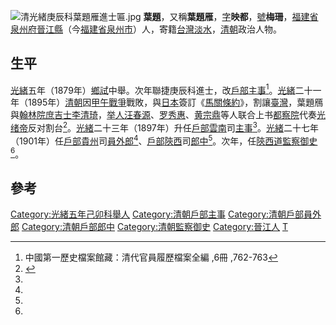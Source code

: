 [[File:清光緒庚辰科葉題雁進士匾.jpg|thumb]]
'''葉題{{ruby|-{鴈}-|-{zh-cn:yàn;zh-tw:ㄧㄢˋ}-}}'''，又稱'''葉題雁'''，[[表字|字]]'''映都'''，[[號|號]]'''梅珊'''，[[福建省|福建省]][[泉州府|泉州府]][[晉江縣|晉江縣]]（今[[福建省|福建省]][[泉州市|泉州市]]）人，寄籍[[台灣|台灣]][[淡水|淡水]]，[[清朝|清朝]]政治人物。

==生平==
[[光緒|光緒]]五年（1879年）[[鄉試|鄉試]]中舉。次年聯捷庚辰科進士，改[[戶部|戶部]][[主事|主事]]<ref name="#1">中國第一歷史檔案館藏：清代官員履歷檔案全編 ,6冊 ,762-763</ref>。[[光緒|光緒]]二十一年（1895年）[[清朝|清朝]]因[[甲午戰爭|甲午戰爭]]戰敗，與[[大日本帝國|日本]]簽訂《[[馬關條約|馬關條約]]》，割讓[[福建臺灣省|臺灣]]，葉題鴈與[[翰林院庶吉士|翰林院庶吉士]][[李清琦|李清琦]]，[[举人|举人]][[汪春源|汪春源]]、[[罗秀惠|罗秀惠]]、[[黄宗鼎|黄宗鼎]]等人联合上书[[都察院|都察院]]代奏[[光绪帝|光绪帝]]反对割台<ref>{{Cite web |url=https://news.ltn.com.tw/news/local/paper/714655 |title=五人上書中國近代學運開端- 地方- 自由時報電子報 |access-date=2020-03-24 |archive-date=2020-03-24 |archive-url=https://web.archive.org/web/20200324204406/https://news.ltn.com.tw/news/local/paper/714655 |dead-url=no }}</ref>。[[光緒|光緒]]二十三年（1897年）升任[[戶部|戶部]][[雲南省_(清)|雲南]]司[[主事|主事]]<ref name="#1"/>。[[光緒|光緒]]二十七年（1901年）任[[戶部|戶部]][[貴州省_(清)|貴州]]司[[員外郎|員外郎]]<ref name="#1"/>、[[戶部|戶部]][[陝西省_(清)|陝西]]司[[郎中_(官職)|郎中]]<ref name="#1"/>。次年，任[[陝西道|陝西道]][[監察御史|監察御史]]<ref name="#1"/>。

==參考==
{{reflist}}

{{光緒六年庚辰科殿試金榜}}
{{清朝人物小作品}}

{{DEFAULTSORT:Ye葉}}
[[Category:光緒五年己卯科舉人|Category:光緒五年己卯科舉人]]
[[Category:清朝戶部主事|Category:清朝戶部主事]]
[[Category:清朝戶部員外郎|Category:清朝戶部員外郎]]
[[Category:清朝戶部郎中|Category:清朝戶部郎中]]
[[Category:清朝監察御史|Category:清朝監察御史]]
[[Category:晉江人|Category:晉江人]]
[[Category:葉姓|T]]